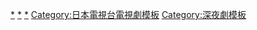 {{Navbox
|state=collapsed
|name=讀賣電視台週四連續劇
|bodyclass=hlist hlist-pipe
|titlestyle=background:#ffe180
|title=[[讀賣電視台|讀賣電視台]]製作[[日本電視台|日本電視台]][[日本電視網協議會|（NNS）]][[讀賣電視台週四晚間連續劇|週四晚間連續劇]]→[[讀賣電視台週四推理劇場|週四推理劇場]]→[[讀賣電視台週四連續劇|週四連續劇→週四連續劇F]]→[[讀賣電視台週四連續劇|四劇F]]
|groupstyle=background:#ffe180
|group1 = [[讀賣電視台週四晚間連續劇|週四晚間連續劇]]<br />（2008年10月－2011年3月）
|list1  = {{Navbox|child
 |groupstyle=background:#fff3cc
 |group1 = 2008年
 |list1= 
*[[夢象成真]]
 |group2 = 2009年
 |list2= 
*[[RESET (漫畫)|RESET]]
*[[LOVE GAME]]
*[[開鎖王]]
*[[審判長！服刑4年如何|旁聽狂09 ～審判長！服刑4年如何～]]
 |group3 = 2010年
 |list3= 
*[[連續劇小說 木下部長和我]]
*[[高爾夫選手之花]]
*[[日本人也不知道的日本語]]
*[[FACE MAKER]]
 |group4= 2011年
 |list4= 
*[[示談交涉人 白井虎次郎|示談交涉人]]
}}
|group2 = [[讀賣電視台週四推理劇場|週四推理劇場]]<br />（2011年4月－2013年3月）
|list2  = {{Navbox|child
 |groupstyle=background:#fff3cc
 |group1 = 2011年
 |list1 = 
*[[四葉神社內餬口 失戀保險～說客～]]
*[[名偵探柯南 (電視劇)|名偵探柯南 致工藤新一的挑戰書]]
*[[秘密諜報員 Erika]]
 |group2=2012年
 |list2= 
*[[刑警 黑川鈴木]]
*[[角色扮演 (電視劇)|角色扮演]]
*[[VISION-看到凶殺的女人-]]
*[[毒 Poison|赤川次郎原作 毒 〈Poison〉]]
 |group3=2013年
 |list3= 
*[[除惡幫☆陣八]]
}}
|group3 = [[讀賣電視台週四連續劇|週四連續劇→週四連續劇F]]<br />（2013年4月－2021年3月）
|list3  = {{Navbox|child
 |groupstyle=background:#fff3cc
 |group1=2013年
 |list1= 
*[[廢材英雄]]
*[[町醫者Jumbo!!]]
*[[白馬王子 (漫畫)|白馬王子 純愛適齡期]]
 |group2=2014年
 |list2= 
*[[抚慰金律师|抚慰金律师～把你的眼泪变成钱吧～]]
*[[特防 朝倉草平|特防 警察廳特殊防犯課]]
*[[獸醫先生，是事件]]
*[[特攻業務員箕輪|打耳光！～律師業務員箕輪用愛解決一切～]]
 |group3=2015年
 |list3= 
*[[五星級旅遊～最好的旅行將導覽給您！！～]]
*[[戀愛時代 (野澤尚)|戀愛時代]]
*[[恨婚刑警]]
*[[青春偵探晴也～不容許大人的作惡～]]
 |group4=2016年
 |list4= 
*[[金錢天使 ～你的錢拿回去！～]]
*[[Doctor Car]]
*[[遺產繼承律師 柿崎真一]]
*[[黑色十人之女]]
 |group5=2017年
 |list5=  
*[[超能力師事務所]]
*[[愛情敗犬向前衝]]
*[[腦內智慧型手機人類]]
*[[黑色復仇]]
*[[不眠的真珠|不眠的真珠～還能相愛嗎？～]]
 |group6=2018年
 |list6=
*[[Repeat～改變命運的10個月～]]
*[[愛情重跑]]
*[[部長 風花凜子之戀〜會長島耕作 特別篇〜]]
*[[過早偵探]]
*[[黑色醜聞]]
 |group7=2019年
 |list7=
*[[人生變快樂的幸福法則]]
*[[對面的爆紅家族]]
*[[我分享了丈夫]]
*[[CHEAT 詐欺師們請注意]]
 |group8=2020年
 |list8=
*{{link-ja|戀愛聯誼偵探|ランチ合コン探偵〜恋とグルメと謎解きと〜}}
*{{link-ja|Guilty ~這份愛有罪嗎？~|ギルティ〜この恋は罪ですか?〜}}
*{{link-ja|大叔喜歡可愛小玩意|おじさんはカワイイものがお好き}}
 |group9=2021年
 |list9=
{{link-ja|江戶Moiselle|江戸モアゼル}}
}}
|group4 = [[讀賣電視台週四連續劇|四劇F]]<br />（2021年4月－）
|list4  = {{Navbox|child
 |groupstyle=background:#fff3cc
 |group1=2021年
 |list1=
*[[無性別男孩熱戀中。|Colorful Love～無性別男孩熱戀中。～]]
*[[愛上心痛]]
*[[不幸女孩]]
 |group2=2022年
 |list2=
*[[契×約 ─危險搭檔─]]
*[[過早偵探|過早偵探2]]
*[[Octo～感情搜查官 心野朱梨～]]
}}
}}<noinclude>
[[Category:讀賣電視台週四晚間連續劇|*]]
[[Category:讀賣電視台週四推理劇場|*]]
[[Category:讀賣電視台週四連續劇|*]]
[[Category:日本電視台電視劇模板]]
[[Category:深夜劇模板]]
</noinclude>